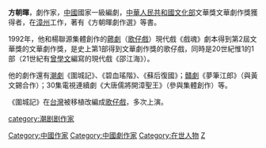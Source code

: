 {{blpunsourced|time=2014-07-06T08:15:24+00:00}}
'''方朝暉'''，劇作家，[[中國|中國]]國家一級編劇，[[中華人民共和國文化部|中華人民共和國文化部]]文華獎文華劇作獎獲得者，在[[漳州|漳州]]工作，著有《方朝暉劇作選》等書。

1992年，他和楊聯源集體創作的[[薌劇|薌劇]]（[[歌仔戲|歌仔戲]]）現代戲《戲魂》劇本得到第2屆文華獎的文華劇作獎，是史上第1部得到文華劇作獎的歌仔戲，同時是20世紀惟1的1部（21世紀有[[曾學文|曾學文]]編寫的現代戲《邵江海》）。

他的劇作還有[[潮劇|潮劇]]《圍城記》、《碧血瑤階》、《蘇后復國》；[[贛劇|贛劇]]《夢筆江郎》（與黃文錫合作）；30集電視連續劇《大唐儒將開漳聖王》（參與集體創作）等。

《圍城記》在[[台灣|台灣]]被移植改編成[[歌仔戲|歌仔戲]]，多次上演。

{{DEFAULTSORT:Fang zhaohui}}
[[Category:中國作家|Category:中國作家]]
[[Category:中國劇作家|Category:中國劇作家]]
[[category:潮剧剧作家|category:潮剧剧作家]]
[[Category:在世人物|Category:在世人物]]
[[Category:方姓|Z]]